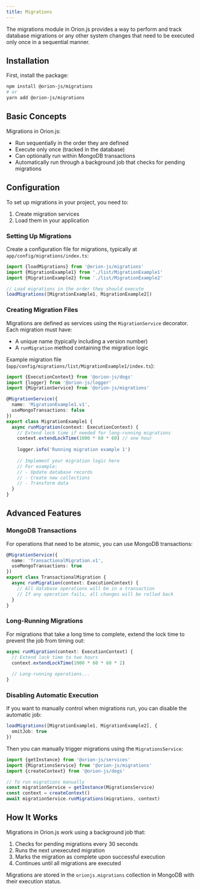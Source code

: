 ```yaml
---
title: Migrations
---
```


The migrations module in Orion.js provides a way to perform and track database migrations or any other system changes that need to be executed only once in a sequential manner.

## Installation

First, install the package:

```bash
npm install @orion-js/migrations
# or
yarn add @orion-js/migrations
```

## Basic Concepts

Migrations in Orion.js:

- Run sequentially in the order they are defined
- Execute only once (tracked in the database)
- Can optionally run within MongoDB transactions
- Automatically run through a background job that checks for pending migrations

## Configuration

To set up migrations in your project, you need to:

1. Create migration services
2. Load them in your application

### Setting Up Migrations

Create a configuration file for migrations, typically at `app/config/migrations/index.ts`:

```typescript
import {loadMigrations} from '@orion-js/migrations'
import {MigrationExample1} from './list/MigrationExample1'
import {MigrationExample2} from './list/MigrationExample2'

// Load migrations in the order they should execute
loadMigrations([MigrationExample1, MigrationExample2])
```

### Creating Migration Files

Migrations are defined as services using the `MigrationService` decorator. Each migration must have:

- A unique name (typically including a version number)
- A `runMigration` method containing the migration logic

Example migration file (`app/config/migrations/list/MigrationExample1/index.ts`):

```typescript
import {ExecutionContext} from '@orion-js/dogs'
import {logger} from '@orion-js/logger'
import {MigrationService} from '@orion-js/migrations'

@MigrationService({
  name: 'MigrationExample1.v1',
  useMongoTransactions: false
})
export class MigrationExample1 {
  async runMigration(context: ExecutionContext) {
    // Extend lock time if needed for long-running migrations
    context.extendLockTime(1000 * 60 * 60) // one hour
    
    logger.info('Running migration example 1')
    
    // Implement your migration logic here
    // For example:
    // - Update database records
    // - Create new collections
    // - Transform data
  }
}
```

## Advanced Features

### MongoDB Transactions

For operations that need to be atomic, you can use MongoDB transactions:

```typescript
@MigrationService({
  name: 'TransactionalMigration.v1',
  useMongoTransactions: true
})
export class TransactionalMigration {
  async runMigration(context: ExecutionContext) {
    // All database operations will be in a transaction
    // If any operation fails, all changes will be rolled back
  }
}
```

### Long-Running Migrations

For migrations that take a long time to complete, extend the lock time to prevent the job from timing out:

```typescript
async runMigration(context: ExecutionContext) {
  // Extend lock time to two hours
  context.extendLockTime(1000 * 60 * 60 * 2)
  
  // Long-running operations...
}
```

### Disabling Automatic Execution

If you want to manually control when migrations run, you can disable the automatic job:

```typescript
loadMigrations([MigrationExample1, MigrationExample2], {
  omitJob: true
})
```

Then you can manually trigger migrations using the `MigrationsService`:

```typescript
import {getInstance} from '@orion-js/services'
import {MigrationsService} from '@orion-js/migrations'
import {createContext} from '@orion-js/dogs'

// To run migrations manually
const migrationService = getInstance(MigrationsService)
const context = createContext()
await migrationService.runMigrations(migrations, context)
```

## How It Works

Migrations in Orion.js work using a background job that:

1. Checks for pending migrations every 30 seconds
2. Runs the next unexecuted migration
3. Marks the migration as complete upon successful execution
4. Continues until all migrations are executed

Migrations are stored in the `orionjs.migrations` collection in MongoDB with their execution status.

